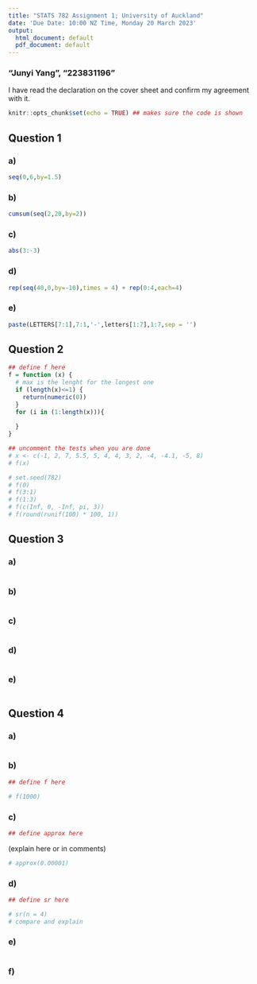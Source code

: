 ```yaml
---
title: "STATS 782 Assignment 1; University of Auckland"
date: 'Due Date: 10:00 NZ Time, Monday 20 March 2023'
output:
  html_document: default
  pdf_document: default
---
```


### "Junyi Yang", "223831196"

I have read the declaration on the cover sheet and confirm my agreement with it.


```r
knitr::opts_chunk$set(echo = TRUE) ## makes sure the code is shown
```


## Question 1

### a)

```r
seq(0,6,by=1.5)
```

### b)

```r
cumsum(seq(2,20,by=2))
```

### c)

```r
abs(3:-3)
```

### d)

```r
rep(seq(40,0,by=-10),times = 4) + rep(0:4,each=4)
```

### e)

```r
paste(LETTERS[7:1],7:1,'-',letters[1:7],1:7,sep = '')
```



## Question 2

```r
## define f here
f = function (x) {
  # max is the lenght for the longest one
  if (length(x)<=1) {
    return(numeric(0))
  }
  for (i in (1:length(x))){
    
  }
}
```

```r
## uncomment the tests when you are done
# x <- c(-1, 2, 7, 5.5, 5, 4, 4, 3, 2, -4, -4.1, -5, 8)
# f(x)

# set.seed(782)
# f(0)
# f(3:1)
# f(1:3)
# f(c(Inf, 0, -Inf, pi, 3))
# f(round(runif(100) * 100, 1))
```


## Question 3

### a)

```r

```

### b)

```r

```

### c)

```r

```

### d)

```r

```

### e)

```r

```


## Question 4

### a)

```r

```

### b)

```r
## define f here

# f(1000)
```

### c)

```r
## define approx here

```
(explain here or in comments)

```r
# approx(0.00001)
```

### d)

```r
## define sr here

# sr(n = 4)
# compare and explain
```

### e)

```r

```

### f)

```r

```

